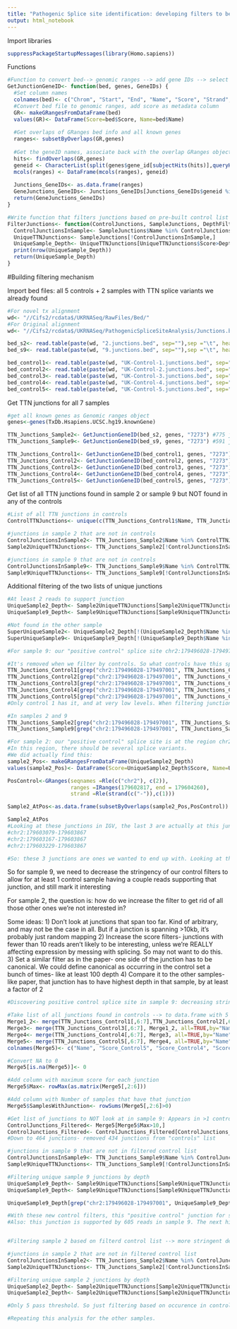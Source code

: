 ```yaml
---
title: "Pathogenic Splice site identification: developing filters to be used"
output: html_notebook
---
```


Import libraries
```r
suppressPackageStartupMessages(library(Homo.sapiens))
```


Functions
```r
#Function to convert bed--> genomic ranges --> add gene IDs --> select gene ID of interest
GetJunctionGeneID<- function(bed, genes, GeneIDs) {
  #Set column names
  colnames(bed)<- c("Chrom", "Start", "End", "Name", "Score", "Strand", "ThickStart", "ThickEnd","ItemRGB", "BlockCount", "BlockSizes", "BlockStarts")
  #Convert bed file to genomic ranges, add score as metadata column
  GR<- makeGRangesFromDataFrame(bed)
  values(GR)<- DataFrame(Score=bed$Score, Name=bed$Name)
  
  #Get overlaps of GRanges bed info and all known genes
  ranges<- subsetByOverlaps(GR,genes)
  
  #Get the geneID names, associate back with the overlap GRanges object
  hits<- findOverlaps(GR,genes)
  geneid <- CharacterList(split(genes$gene_id[subjectHits(hits)],queryHits(hits)))
  mcols(ranges) <- DataFrame(mcols(ranges), geneid)
  
  Junctions_GeneIDs<- as.data.frame(ranges)
  GeneJunctions_GeneIDs<- Junctions_GeneIDs[Junctions_GeneIDs$geneid %in% GeneIDs,]
  return(GeneJunctions_GeneIDs)
}

#Write function that filters junctions based on pre-built control list of junctions + depth
FilterJunctions<- function(ControlJunctions, SampleJunctions, DepthFilter){
  ControlJunctionsInSample<- SampleJunctions$Name %in% ControlJunctions$Name
  UniqueTTNJunctions<- SampleJunctions[!ControlJunctionsInSample,]
  UniqueSample_Depth<- UniqueTTNJunctions[UniqueTTNJunctions$Score>DepthFilter,]
  print(nrow(UniqueSample_Depth))
  return(UniqueSample_Depth)
}
```


#Building filtering mechanism

Import bed files: all 5 controls + 2 samples with TTN splice variants we already found
```r
#For novel tx alignment
wd<- "//Cifs2/rcdata$/UKRNASeq/RawFiles/Bed/"
#For Original alignment
wd<- "//Cifs2/rcdata$/UKRNASeq/PathogenicSpliceSiteAnalysis/Junctions.bed/"

bed_s2<- read.table(paste(wd, "2.junctions.bed", sep=""),sep ="\t", header=FALSE, stringsAsFactors=FALSE)
bed_s9<- read.table(paste(wd, "9.junctions.bed", sep=""),sep ="\t", header=FALSE, stringsAsFactors=FALSE)

bed_control1<- read.table(paste(wd, "UK-Control-1.junctions.bed", sep=""),sep ="\t", header=FALSE, stringsAsFactors=FALSE)
bed_control2<- read.table(paste(wd, "UK-Control-2.junctions.bed", sep=""),sep ="\t", header=FALSE, stringsAsFactors=FALSE)
bed_control3<- read.table(paste(wd, "UK-Control-3.junctions.bed", sep=""),sep ="\t", header=FALSE, stringsAsFactors=FALSE)
bed_control4<- read.table(paste(wd, "UK-Control-4.junctions.bed", sep=""),sep ="\t", header=FALSE, stringsAsFactors=FALSE)
bed_control5<- read.table(paste(wd, "UK-Control-5.junctions.bed", sep=""),sep ="\t", header=FALSE, stringsAsFactors=FALSE)
```


Get TTN junctions for all 7 samples
```r
#get all known genes as Genomic ranges object
genes<-genes(TxDb.Hsapiens.UCSC.hg19.knownGene)

TTN_Junctions_Sample2<- GetJunctionGeneID(bed_s2, genes, "7273") #775 junctions
TTN_Junctions_Sample9<- GetJunctionGeneID(bed_s9, genes, "7273") #591 junctions

TTN_Junctions_Control1<- GetJunctionGeneID(bed_control1, genes, "7273") #668 junctions
TTN_Junctions_Control2<- GetJunctionGeneID(bed_control2, genes, "7273") #727 junctions
TTN_Junctions_Control3<- GetJunctionGeneID(bed_control3, genes, "7273") #633 junctions
TTN_Junctions_Control4<- GetJunctionGeneID(bed_control4, genes, "7273") #624 Junctions
TTN_Junctions_Control5<- GetJunctionGeneID(bed_control5, genes, "7273") #625 junctions

```

Get list of all TTN junctions found in sample 2 or sample 9 but NOT found in any of the controls
```r
#List of all TTN junctions in controls
ControlTTNJunctions<- unique(c(TTN_Junctions_Control1$Name, TTN_Junctions_Control2$Name, TTN_Junctions_Control3, TTN_Junctions_Control4, TTN_Junctions_Control5))

#junctions in sample 2 that are not in controls
ControlJunctionsInSample2<- TTN_Junctions_Sample2$Name %in% ControlTTNJunctions
Sample2UniqueTTNJunctions<- TTN_Junctions_Sample2[!ControlJunctionsInSample2,] #127 unique sample 2 junctions

#junctions in sample 9 that are not in controls
ControlJunctionsInSample9<- TTN_Junctions_Sample9$Name %in% ControlTTNJunctions
Sample9UniqueTTNJunctions<- TTN_Junctions_Sample9[!ControlJunctionsInSample9,] #46 unique sample 9 junctions
```

Additional filtering of the two lists of unique junctions
```r
#At least 2 reads to support junction
UniqueSample2_Depth<- Sample2UniqueTTNJunctions[Sample2UniqueTTNJunctions$Score>2,] #53 pass threshold
UniqueSample9_Depth<- Sample9UniqueTTNJunctions[Sample9UniqueTTNJunctions$Score>2,] #19 pass threshold

#Not found in the other sample
SuperUniqueSample2<- UniqueSample2_Depth[!(UniqueSample2_Depth$Name %in% TTN_Junctions_Sample9),] #Still 53
SuperUniqueSample9<- UniqueSample9_Depth[!(UniqueSample9_Depth$Name %in% TTN_Junctions_Sample2),] #still 19
```

```r
#For sample 9: our "positive control" splice site chr2:179496028-179497001 is not showing up in this list.

#It's removed when we filter by controls. So what controls have this splice site?
TTN_Junctions_Control1[grep("chr2:179496028-179497001", TTN_Junctions_Control1$Name),] #4
TTN_Junctions_Control2[grep("chr2:179496028-179497001", TTN_Junctions_Control2$Name),] #0
TTN_Junctions_Control3[grep("chr2:179496028-179497001", TTN_Junctions_Control3$Name),] #0
TTN_Junctions_Control4[grep("chr2:179496028-179497001", TTN_Junctions_Control4$Name),] #0
TTN_Junctions_Control5[grep("chr2:179496028-179497001", TTN_Junctions_Control5$Name),] #0
#Only control 1 has it, and at very low levels. When filtering junctions because they're found in controls, should either set a threshold to only count when controls have higher depth (i.e., at least 10 reads supporting) or when found in more than 1 control. Either of these thresholds would have resulted in this junction being discovered.

#In samples 2 and 9
TTN_Junctions_Sample2[grep("chr2:179496028-179497001", TTN_Junctions_Sample2$Name),] #8
TTN_Junctions_Sample9[grep("chr2:179496028-179497001", TTN_Junctions_Sample9$Name),] #605

#For sample 2: our "positive control" splice site is at the region chr2:179,602,998-179,603,177 chr2:179602817-179604260
#In this region, there should be several splice variants.
#We did actually find this:
sample2_Pos<- makeGRangesFromDataFrame(UniqueSample2_Depth)
values(sample2_Pos)<- DataFrame(Score=UniqueSample2_Depth$Score, Name=UniqueSample2_Depth$Name)

PosControl<-GRanges(seqnames =Rle(c("chr2"), c(2)),
                    ranges =IRanges(179602817, end = 179604260),
                    strand =Rle(strand(c("-")),c(1)))

Sample2_AtPos<-as.data.frame(subsetByOverlaps(sample2_Pos,PosControl)) #11 junctions that OVERLAP the region of interest. 

Sample2_AtPos
#Looking at these junctions in IGV, the last 3 are actually at this junction, not spreading way over across this junction
#chr2:179603079-179603867
#chr2:179603167-179603867
#chr2:179603229-179603867

#So: these 3 junctions are ones we wanted to end up with. Looking at the bed file in IGV, I also can't see any that we would want to mark as interesting in this area but didn't make it through the filter
```

So for sample 9, we need to decrease the stringency of our control filters to allow for at least 1 control sample having a couple reads supporting that junction, and still mark it interesting



For sample 2, the question is: how do we increase the filter to get rid of all those other ones we're not interested in?

Some ideas:
1) Don't look at junctions that span too far. Kind of arbitrary, and may not be the case in all. But if a junction is spanning >10kb, it's probably just random mapping
2) Increase the score filters- junctions with fewer than 10 reads aren't likely to be interesting, unless we're REALLY affecting expression by messing with splicing. So may not want to do this.
3) Set a similar filter as in the paper- one side of the junction has to be canonical. We could define canonical as occurring in the control set a bunch of times- like at least 100 depth
4) Compare it to the other samples- like paper, that junction has to have highest depth in that sample, by at least a factor of 2


```r
#Discovering positive control splice site in sample 9: decreasing stringency of control filters

#Take list of all junctions found in controls --> to data.frame with 5 columns (1 for each control sample) for each junction. Include the number of reads that support that junction for each sample, entering a 0 if it doesn't appear
Merge1_2<- merge(TTN_Junctions_Control1[,6:7],TTN_Junctions_Control2[,6:7], all=TRUE, by= "Name")
Merge3<- merge(TTN_Junctions_Control3[,6:7], Merge1_2, all=TRUE,by="Name")
Merge4<- merge(TTN_Junctions_Control4[,6:7], Merge3, all=TRUE,by="Name")
Merge5<- merge(TTN_Junctions_Control5[,6:7], Merge4, all=TRUE,by="Name")
colnames(Merge5)<- c("Name", "Score_Control5", "Score_Control4", "Score_Control3", "Score_Control2", "Score_Control1")

#Convert NA to 0
Merge5[is.na(Merge5)]<- 0

#Add column with maximum score for each junction
Merge5$Max<- rowMax(as.matrix(Merge5[,2:6]))

#Add column with Number of samples that have that junction
Merge5$SamplesWithJunction<- rowSums(Merge5[,2:6]>0)

#Get list of junctions to NOT look at in sample 9: Appears in >1 control samples + supported by > 10 reads
ControlJunctions_Filtered<- Merge5[Merge5$Max>10,]
ControlJunctions_Filtered<- ControlJunctions_Filtered[ControlJunctions_Filtered$SamplesWithJunction>1,]
#Down to 464 junctions- removed 434 junctions from "controls" list

#junctions in sample 9 that are not in filtered control list
ControlJunctionsInSample9<- TTN_Junctions_Sample9$Name %in% ControlJunctions_Filtered$Name
Sample9UniqueTTNJunctions<- TTN_Junctions_Sample9[!ControlJunctionsInSample9,] #160 sample 9 junctions NOT in filtered controls list

#Filtering unique sample 9 junctions by depth
UniqueSample9_Depth<- Sample9UniqueTTNJunctions[Sample9UniqueTTNJunctions$Score>2,] #56 pass threshold
UniqueSample9_Depth<- Sample9UniqueTTNJunctions[Sample9UniqueTTNJunctions$Score>20,] #1 passes threshold

UniqueSample9_Depth[grep("chr2:179496028-179497001", UniqueSample9_Depth$Name),]

#With these new control filters, this "positive control" junction for sample 9 can now be seen in our sample 9 "shortlist"
#Also: this junction is supported by 605 reads in sample 9. The next highest score in our shortlist is 11. If we do more stringent depth filtering to narrow down shortlist even more, (score>20), we're left with only 1 junction- our positive control.


#Filtering sample 2 based on filterd control list --> more stringent depth

#junctions in sample 2 that are not in filtered control list
ControlJunctionsInSample2<- TTN_Junctions_Sample2$Name %in% ControlJunctions_Filtered$Name
Sample2UniqueTTNJunctions<- TTN_Junctions_Sample2[!ControlJunctionsInSample2,] #319 sample 2 junctions NOT in filtered controls list

#Filtering unique sample 2 junctions by depth
UniqueSample2_Depth<- Sample2UniqueTTNJunctions[Sample2UniqueTTNJunctions$Score>2,] #139 pass threshold
UniqueSample2_Depth<- Sample2UniqueTTNJunctions[Sample2UniqueTTNJunctions$Score>20,] #5 pass threshold

#Only 5 pass threshold. So just filtering based on occurence in controls and depth might be a quick and dirty way to find interesting titin junctions to look at more closely in IGV.

#Repeating this analysis for the other samples.
```